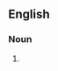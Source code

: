 {{also|put-downs|put downs}}

==English==

===Noun===
{{head|en|noun plural form}}

# {{plural of|putdown|lang=en}}